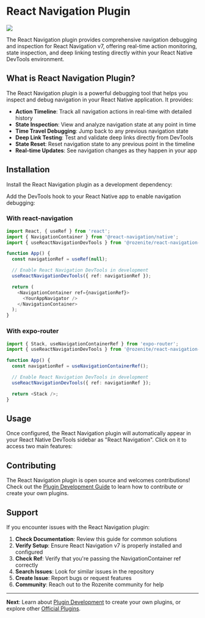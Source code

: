 
# React Navigation Plugin

![](/react-navigation-plugin.png)

The React Navigation plugin provides comprehensive navigation debugging and inspection for React Navigation v7, offering real-time action monitoring, state inspection, and deep linking testing directly within your React Native DevTools environment.

## What is React Navigation Plugin?

The React Navigation plugin is a powerful debugging tool that helps you inspect and debug navigation in your React Native application. It provides:

- **Action Timeline**: Track all navigation actions in real-time with detailed history
- **State Inspection**: View and analyze navigation state at any point in time
- **Time Travel Debugging**: Jump back to any previous navigation state
- **Deep Link Testing**: Test and validate deep links directly from DevTools
- **State Reset**: Reset navigation state to any previous point in the timeline
- **Real-time Updates**: See navigation changes as they happen in your app

## Installation

Install the React Navigation plugin as a development dependency:

<PackageManagerTabs command="install -D @rozenite/react-navigation-plugin" />

Add the DevTools hook to your React Native app to enable navigation debugging:

### With react-navigation

```typescript title="App.tsx"
import React, { useRef } from 'react';
import { NavigationContainer } from '@react-navigation/native';
import { useReactNavigationDevTools } from '@rozenite/react-navigation-plugin';

function App() {
  const navigationRef = useRef(null);

  // Enable React Navigation DevTools in development
  useReactNavigationDevTools({ ref: navigationRef });

  return (
    <NavigationContainer ref={navigationRef}>
      <YourAppNavigator />
    </NavigationContainer>
  );
}
```

### With expo-router

```typescript title="_layout.tsx"
import { Stack, useNavigationContainerRef } from 'expo-router';
import { useReactNavigationDevTools } from '@rozenite/react-navigation-plugin';

function App() {
  const navigationRef = useNavigationContainerRef();

  // Enable React Navigation DevTools in development
  useReactNavigationDevTools({ ref: navigationRef });

  return <Stack />;
}
```

## Usage

Once configured, the React Navigation plugin will automatically appear in your React Native DevTools sidebar as "React Navigation". Click on it to access two main features:

## Contributing

The React Navigation plugin is open source and welcomes contributions! Check out the [Plugin Development Guide](../plugin-development/plugin-development.md) to learn how to contribute or create your own plugins.

## Support

If you encounter issues with the React Navigation plugin:

1. **Check Documentation**: Review this guide for common solutions
2. **Verify Setup**: Ensure React Navigation v7 is properly installed and configured
3. **Check Ref**: Verify that you're passing the NavigationContainer ref correctly
4. **Search Issues**: Look for similar issues in the repository
5. **Create Issue**: Report bugs or request features
6. **Community**: Reach out to the Rozenite community for help

---

**Next**: Learn about [Plugin Development](../plugin-development/plugin-development.md) to create your own plugins, or explore other [Official Plugins](./overview.md).
